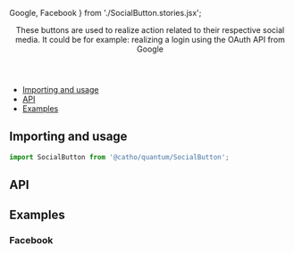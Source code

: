   Google,
  Facebook
} from './SocialButton.stories.jsx';

<Meta title="Button/Social" component={SocialButton}  />

<Header title="Social Button">
    These buttons are used to realize action related to their
    respective social media. It could be for example: realizing a login using the OAuth 
    API from Google
</Header>

- [Importing and usage](#importing)
- [API](#api)
- [Examples](#examples)

## <a id="importing"></a>Importing and usage

```js
import SocialButton from '@catho/quantum/SocialButton';
```

<Canvas>
  <Story story={Google}/>
</Canvas>

## <a id="api"></a>API

<ArgsTable of={SocialButton} />

## <a id="examples"></a>Examples

### Facebook

<Canvas>
  <Story story={Facebook}/>
</Canvas>